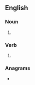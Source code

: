 ==English==

===Noun===
{{head|en|noun plural form}}

# {{plural of|underbet|lang=en}}

===Verb===
{{head|en|verb form}}

# {{en-third-person singular of|underbet}}

===Anagrams===
* {{l|en|burdenest}}